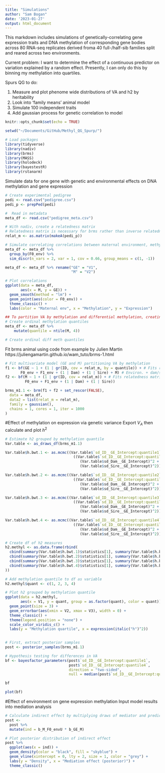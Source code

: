 ```yaml
---
title: "Simulations"
author: "Sam Bogan"
date: '2023-01-27'
output: html_document
---
```


This markdown includes simulations of genetically-correlating gene expression traits and DNA methylation of corresponding gene bodies across 80 RNA-seq replicates derived froma 40 full-/half-sib families split and reared across two environments.

Current problem: I want to determine the effect of a continuous predictor on variation explained by a random effect. Presently, I can only do this by binning my methylation into quartiles. 


Spurs QG to do:

1. Measure and plot phenome wide distributions of VA and h2 by heritability
2. Look into 'family means' animal model
3. Simulate 100 independent traits
4. Add gaussian process for genetic correlation to model

```r
knitr::opts_chunk$set(echo = TRUE)

setwd("~/Documents/GitHub/Methyl_QG_Spurp/")

# Load packages
library(tidyverse)
library(nadiv)
library(brms)
library(MASS)
library(holodeck)
library(bayestestR)
library(rstanarm)

```

Simulate data for one gene with genetic and environmental effects on DNA methylation and gene expression

```r

# Create experimental pedigree
pedi <- read.csv("pedigree.csv")
pedi_p <- prepPed(pedi)

#  Read in metadata
meta_df <- read.csv("pedigree_meta.csv")

# With nadiv, create a relatedness matrix
# Relatedness matrix is necessary for brms rather than inverse relatedness
relat_m <- as.matrix(makeA(pedi_p))

```

```r

# Simulate correlating correlations between maternal environment, methylation and gene expression
meta_df <- meta_df %>% 
  group_by(F0_env) %>% 
  sim_discr(n_vars = 2, var = 1, cov = 0.66, group_means = c(1, -1))

meta_df <- meta_df %>% rename("GE" = "V1",
                              "M" = "V2")

# Plot correlations
ggplot(data = meta_df,
       aes(x = M, y = GE)) +
  geom_smooth(method = "lm") +
  geom_point(aes(color = F0_env)) +
  theme_classic() +
  labs(color = "Maternal env", x = "Methylation", y = "Expression")

## To partition VA by methylation and differential methylation, creating quantiles for each
# Create ordinal methylation quantiles
meta_df <- meta_df %>%
    mutate(quantile = ntile(M, 4))

# Create ordinal diff meth quantiles


```

Fit brms animal using code from example by Julien Martin
https://juliengamartin.github.io/wam_tuto/brms-1.html

```r

# Fit multivariate model (GE and M) partitioning VA by methylation
f1 <- bf(GE ~ 1 + (1 | gr(ID, cov = relat_m, by = quantile)) + # Fits relatedness matrix w/ meth partitions for GE
       F0_env + F1_env + (1 | Dam) + (1 | Sire) + M) # Environ. + dam/sire effects on GE
f2 <- bf(M ~ 1 + (1 | gr(ID, cov = relat_m)) + # Fits relatedness matrix for M
         F0_env + F1_env + (1 | Dam) + (1 | Sire))

brms_m1.1 <- brm(f1 + f2 + set_rescor(FALSE), 
  data = meta_df,
  data2 = list(relat_m = relat_m),
  family = gaussian(),
  chains = 1, cores = 1, iter = 1000
)

```
#Effect of methylation on expression via genetic variance
Export $V_A$ then calculate and plot $h^2$

```r
# Estimate h2 grouped by methylation quantile
Var.table <- as_draws_df(brms_m1.1)

Var.table$h.bwt.1 <- as.mcmc((Var.table$`sd_ID__GE_Intercept:quantile1`)^2 / 
                               ((Var.table$`sd_ID__GE_Intercept:quantile1`)^2 + 
                                  (Var.table$sd_Dam__GE_Intercept)^2 + 
                                  (Var.table$sd_Sire__GE_Intercept)^2))

Var.table$h.bwt.2 <- as.mcmc((Var.table$`sd_ID__GE_Intercept:quantile2`)^2 / 
                               ((Var.table$`sd_ID__GE_Intercept:quantile2`)^2 + 
                                  (Var.table$sd_Dam__GE_Intercept)^2 + 
                                  (Var.table$sd_Sire__GE_Intercept)^2))

Var.table$h.bwt.3 <- as.mcmc((Var.table$`sd_ID__GE_Intercept:quantile3`)^2 / 
                               ((Var.table$`sd_ID__GE_Intercept:quantile3`)^2 + 
                                  (Var.table$sd_Dam__GE_Intercept)^2 + 
                                  (Var.table$sd_Sire__GE_Intercept)^2))

Var.table$h.bwt.4 <- as.mcmc((Var.table$`sd_ID__GE_Intercept:quantile4`)^2 / 
                               ((Var.table$`sd_ID__GE_Intercept:quantile4`)^2 + 
                                  (Var.table$sd_Dam__GE_Intercept)^2 + 
                                  (Var.table$sd_Sire__GE_Intercept)^2))

# Create df of h2 measures
h2.methyl <- as.data.frame(rbind(
  cbind(summary(Var.table$h.bwt.1)$statistics[1], summary(Var.table$h.bwt.1)$quantiles[1], summary(Var.table$h.bwt.1)$quantiles[5]),
  cbind(summary(Var.table$h.bwt.2)$statistics[1], summary(Var.table$h.bwt.2)$quantiles[1], summary(Var.table$h.bwt.2)$quantiles[5]),
  cbind(summary(Var.table$h.bwt.3)$statistics[1], summary(Var.table$h.bwt.3)$quantiles[1], summary(Var.table$h.bwt.3)$quantiles[5]),
  cbind(summary(Var.table$h.bwt.4)$statistics[1], summary(Var.table$h.bwt.4)$quantiles[1], summary(Var.table$h.bwt.4)$quantiles[5])
))

# Add methylation quantile to df as variable 
h2.methyl$quant <- c(1, 2, 3, 4)

# Plot h2 grouped by methylation quantile
ggplot(data = h2.methyl,
       aes(x = V1, y = quant, group = as.factor(quant), color = quant)) +
  geom_point(size = 3) +
  geom_errorbar(aes(xmin = V2, xmax = V3), width = 0) +
  theme_classic() +
  theme(legend.position = "none") +
  scale_color_viridis_c() +
  labs(y = "Methylation quartile", x = expression(italic("h")^2))
  
```

```r

# First, extract posterior samples
post <- posterior_samples(brms_m1.1)

# Hypothesis testing for differences in VA
bf <- bayesfactor_parameters(post$`sd_ID__GE_Intercept:quantile1`, 
                             post$`sd_ID__GE_Intercept:quantile4`,
                             direction = "two-sided", 
                             null = median(post$`sd_ID__GE_Intercept:quantile4`))

bf

plot(bf)
```


#Effect of environment on gene expression methylation
Input model results into mediation analysis

```r

# Calculate indirect effect by multiplying draws of mediator and predictor variables
post <-
  post %>% 
  mutate(ind = b_M_F0_envU * b_GE_M)

# Plot posterior distribution of indirect effect
post %>% 
  ggplot(aes(x = ind)) +
  geom_density(color = "black", fill = "skyblue") + 
  geom_vline(xintercept = 0, lty = 2, size = 1, color = "grey") +
  labs(y = "Density", x = "Mediation effect (posterior)") +
  theme_classic()

```

